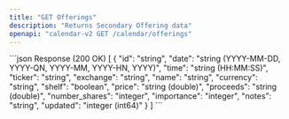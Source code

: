 ```yaml
---
title: "GET Offerings"
description: "Returns Secondary Offering data"
openapi: "calendar-v2 GET /calendar/offerings"
---
```

<ResponseExample>
```json Response (200 OK)
[
  {
    "id": "string",
    "date": "string (YYYY-MM-DD, YYYY-QN, YYYY-MM, YYYY-HN, YYYY)",
    "time": "string (HH:MM:SS)",
    "ticker": "string",
    "exchange": "string",
    "name": "string",
    "currency": "string",
    "shelf": "boolean",
    "price": "string (double)",
    "proceeds": "string (double)",
    "number_shares": "integer",
    "importance": "integer",
    "notes": "string",
    "updated": "integer (int64)"
  }
]
```
</ResponseExample>